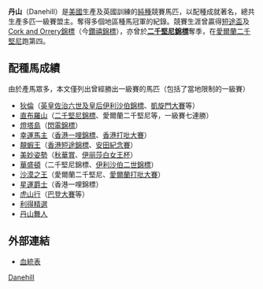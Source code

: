 {{About|競賽馬匹|隸屬於[[雁江區|雁江區]]的鎮|丹山鎮}}
{{infobox racehorse 
| name = 丹山
| image = 
| caption = 
| sire = [[單色_(馬匹)|單色]]
| grandsire = [[北地舞人|北地舞人]]
| dam = Razyana
| damsire = [[His_Majesty|His Majesty]]
| sex = [[雄|雄]]
| foaled = 1986年3月26日
| country = [[美國|美國]]
| colour = [[棗色_(馬)|棗]]
| breeder = [[朱德望牧場|朱德望牧場]]
| owner = [[鴨都拿王子|鴨都拿王子]]
| trainer = [[Jeremy_Tree|Jeremy Tree]]（英國）
| record = 9戰4冠1亞2季
| earnings = 321,065美元（換算值）
| updated= 2020年6月6日
}}

'''丹山'''（Danehill）是[[美國|美國]]生產及英國訓練的[[純種馬|純種]]競賽馬匹，以配種成就著名，總共生產多匹一級賽盟主。奪得多個地區種馬冠軍的紀錄。競賽生涯曾贏得[[短途盃|短途盃]]及[[金禧錦標|Cork and Orrery錦標]]（今[[鑽禧錦標|鑽禧錦標]]），亦曾於'''[[二千堅尼錦標|二千堅尼錦標]]'''奪季，在[[愛爾蘭二千堅尼|愛爾蘭二千堅尼]]跑第四。

==配種馬成績==
由於產馬眾多，本文僅列出曾經勝出一級賽的馬匹（包括了當地限制的一級賽）

*[[狄倫|狄倫]]（[[英皇佐治六世及皇后伊利沙伯錦標|英皇佐治六世及皇后伊利沙伯錦標]]、[[凱旋門大賽|凱旋門大賽]]等）
*[[直布羅山|直布羅山]]（[[二千堅尼錦標|二千堅尼錦標]]、愛爾蘭二千堅尼等，一級賽七連勝）
*[[燈塔島_(馬)|燈塔島]]（[[閃電錦標|閃電錦標]]）
*[[幸運馬主|幸運馬主]]（[[香港一哩錦標|香港一哩錦標]]、[[香港打吡大賽|香港打吡大賽]]）
*[[靚蝦王|靚蝦王]]（[[香港短途錦標|香港短途錦標]]、[[安田紀念賽|安田紀念賽]]）
*[[美妙姿勢|美妙姿勢]]（[[秋華賞|秋華賞]]、[[伊丽莎白女王杯|伊丽莎白女王杯]]）
*[[華盛頓_(馬)|華盛頓]]（二千堅尼錦標、[[伊利沙伯二世錦標|伊利沙伯二世錦標]]）
*[[沙漠之王|沙漠之王]]（愛爾蘭二千堅尼、[[愛爾蘭打吡大賽|愛爾蘭打吡大賽]]）
*[[星運爵士|星運爵士]]（香港一哩錦標）
*[[虎山行|虎山行]]（[[巴登大賽|巴登大賽]]等）
*[[利得精選|利得精選]]
*[[丹山舞人|丹山舞人]]

==外部連結==
*[http://www.pedigreequery.com/danehill 血統表]{{Wayback|url=http://www.pedigreequery.com/danehill |date=20080517034646 }}

[[Category:競賽馬匹|Danehill]]